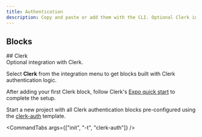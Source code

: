 ```yaml
---
title: Authentication
description: Copy and paste or add them with the CLI. Optional Clerk integration available.
---
```



## Blocks

<BlocksGrid />

<div className="h-16"/>

<div className='hidden'>
## Clerk
</div>

<a href="https://go.clerk.com/gjgxNgT" target="_blank" className='block w-fit'>
<ClerkLogo />
</a>
<span className="text-fd-muted-foreground block h-12 pt-3">Optional integration with Clerk.</span>

Select **Clerk** from the integration menu to get blocks built with Clerk authentication logic.

After adding your first Clerk block, follow Clerk's [Expo quick start](https://go.clerk.com/8e6CCee#set-your-clerk-api-keys) to complete the setup.

<div className="h-1"/>

<Callout title="Starting a new project?">

Start a new project with all Clerk authentication blocks pre-configured using the [clerk-auth](https://github.com/founded-labs/react-native-reusables-templates/tree/main/clerk-auth#clerk-auth-template) template.

<CommandTabs args={["init", "-t", "clerk-auth"]} />

</Callout>
